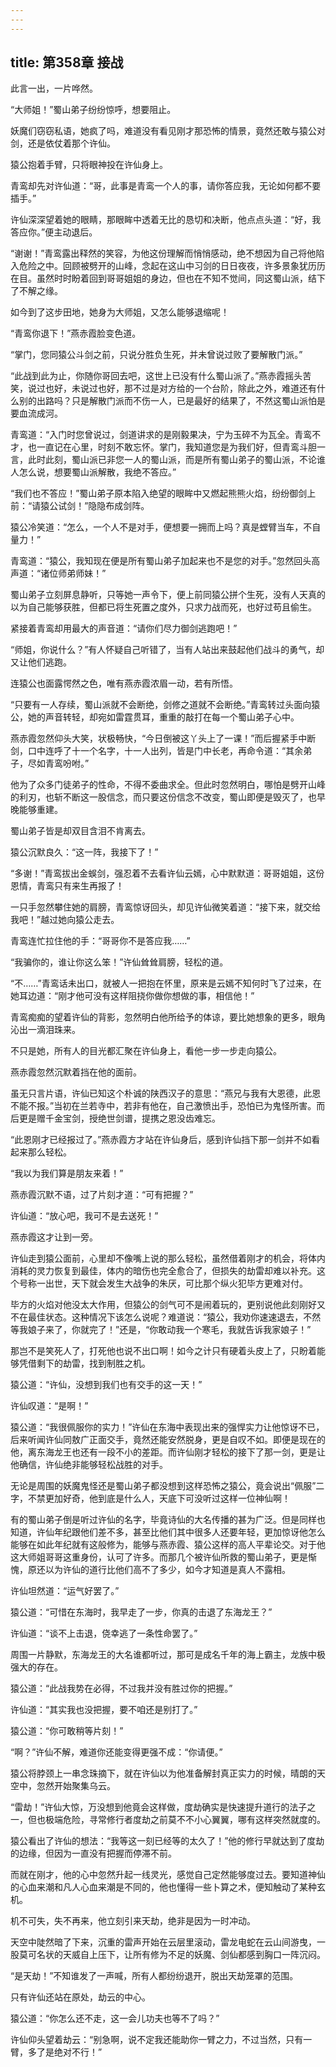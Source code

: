 ```yaml
---
---
---
```

title: 第358章 接战
---





此言一出，一片哗然。

“大师姐！”蜀山弟子纷纷惊呼，想要阻止。

妖魔们窃窃私语，她疯了吗，难道没有看见刚才那恐怖的情景，竟然还敢与猿公对剑，还是依仗着那个许仙。

猿公抱着手臂，只将眼神投在许仙身上。

青鸾却先对许仙道：“哥，此事是青鸾一个人的事，请你答应我，无论如何都不要插手。”

许仙深深望着她的眼睛，那眼眸中透着无比的恳切和决断，他点点头道：“好，我答应你。”便主动退后。

“谢谢！”青鸾露出释然的笑容，为他这份理解而悄悄感动，绝不想因为自己将他陷入危险之中。回顾被劈开的山峰，念起在这山中习剑的日日夜夜，许多景象犹历历在目。虽然时时盼着回到哥哥姐姐的身边，但也在不知不觉间，同这蜀山派，结下了不解之缘。

如今到了这步田地，她身为大师姐，又怎么能够退缩呢！

“青鸾你退下！”燕赤霞脸变色道。

“掌门，您同猿公斗剑之前，只说分胜负生死，并未曾说过败了要解散门派。”

“此战到此为止，你随你哥回去吧，这世上已没有什么蜀山派了。”燕赤霞摇头苦笑，说过也好，未说过也好，那不过是对方给的一个台阶，除此之外，难道还有什么别的出路吗？只是解散门派而不伤一人，已是最好的结果了，不然这蜀山派怕是要血流成河。

青鸾道：“入门时您曾说过，剑道讲求的是刚毅果决，宁为玉碎不为瓦全。青鸾不才，也一直记在心里，时刻不敢忘怀。掌门，我知道您是为我们好，但青鸾斗胆一言，此时此刻，蜀山派已非您一人的蜀山派，而是所有蜀山弟子的蜀山派，不论谁人怎么说，想要蜀山派解散，我绝不答应。”

“我们也不答应！”蜀山弟子原本陷入绝望的眼眸中又燃起熊熊火焰，纷纷御剑上前：“请猿公试剑！”隐隐布成剑阵。

猿公冷笑道：“怎么，一个人不是对手，便想要一拥而上吗？真是螳臂当车，不自量力！”

青鸾道：“猿公，我知现在便是所有蜀山弟子加起来也不是您的对手。”忽然回头高声道：“诸位师弟师妹！”

蜀山弟子立刻屏息静听，只等她一声令下，便上前同猿公拼个生死，没有人天真的以为自己能够获胜，但都已将生死置之度外，只求力战而死，也好过苟且偷生。

紧接着青鸾却用最大的声音道：“请你们尽力御剑逃跑吧！”

“师姐，你说什么？”有人怀疑自己听错了，当有人站出来鼓起他们战斗的勇气，却又让他们逃跑。

连猿公也面露愕然之色，唯有燕赤霞浓眉一动，若有所悟。

“只要有一人存续，蜀山派就不会断绝，剑修之道就不会断绝。”青鸾转过头面向猿公，她的声音转轻，却宛如雷霆贯耳，重重的敲打在每一个蜀山弟子心中。

燕赤霞忽然仰头大笑，状极畅快，“今日倒被这丫头上了一课！”而后握紧手中断剑，口中连呼了十一个名字，十一人出列，皆是门中长老，再命令道：“其余弟子，尽如青鸾吩咐。”

他为了众多门徒弟子的性命，不得不委曲求全。但此时忽然明白，哪怕是劈开山峰的利刃，也斩不断这一股信念，而只要这份信念不改变，蜀山即便是毁灭了，也早晚能够重建。

蜀山弟子皆是却双目含泪不肯离去。

猿公沉默良久：“这一阵，我接下了！”

“多谢！”青鸾拔出金蜈剑，强忍着不去看许仙云嫣，心中默默道：哥哥姐姐，这份恩情，青鸾只有来生再报了！

一只手忽然攀住她的肩膀，青鸾惊讶回头，却见许仙微笑着道：“接下来，就交给我吧！”越过她向猿公走去。

青鸾连忙拉住他的手：“哥哥你不是答应我……”

“我骗你的，谁让你这么笨！”许仙耸耸肩膀，轻松的道。

“不……”青鸾话未出口，就被人一把抱在怀里，原来是云嫣不知何时飞了过来，在她耳边道：“刚才他可没有这样阻挠你做你想做的事，相信他！”

青鸾痴痴的望着许仙的背影，忽然明白他所给予的体谅，要比她想象的更多，眼角沁出一滴泪珠来。

不只是她，所有人的目光都汇聚在许仙身上，看他一步一步走向猿公。

燕赤霞忽然沉默着挡在他的面前。

虽无只言片语，许仙已知这个朴诚的陕西汉子的意思：“燕兄与我有大恩德，此恩不能不报。”当初在兰若寺中，若非有他在，自己激愤出手，恐怕已为鬼怪所害。而后更是赠千金宝剑，授绝世剑谱，提携之恩没齿难忘。

“此恩刚才已经报过了。”燕赤霞方才站在许仙身后，感到许仙挡下那一剑并不如看起来那么轻松。

“我以为我们算是朋友来着！”

燕赤霞沉默不语，过了片刻才道：“可有把握？”

许仙道：“放心吧，我可不是去送死！”

燕赤霞这才让到一旁。

许仙走到猿公面前，心里却不像嘴上说的那么轻松，虽然借着刚才的机会，将体内消耗的灵力恢复到最佳，体内的暗伤也完全愈合了，但损失的劫雷却难以补充。这个号称一出世，天下就会发生大战争的朱厌，可比那个纵火犯毕方更难对付。

毕方的火焰对他没太大作用，但猿公的剑气可不是闹着玩的，更别说他此刻刚好又不在最佳状态。这种情况下该怎么说呢？难道说：“猿公，我劝你速速退去，不然等我娘子来了，你就完了！”还是，“你敢动我一个寒毛，我就告诉我家娘子！”

那岂不是笑死人了，打死他也说不出口啊！如今之计只有硬着头皮上了，只盼着能够凭借剩下的劫雷，找到制胜之机。

猿公道：“许仙，没想到我们也有交手的这一天！”

许仙叹道：“是啊！”

猿公道：“我很佩服你的实力！”许仙在东海中表现出来的强悍实力让他惊讶不已，后来听闻许仙同敖广正面交手，竟然还能安然脱身，更是自叹不如。即便是现在的他，离东海龙王也还有一段不小的差距。而许仙刚才轻松的接下了那一剑，更是让他确信，许仙绝非能够轻松战胜的对手。

无论是周围的妖魔鬼怪还是蜀山弟子都没想到这样恐怖之猿公，竟会说出“佩服”二字，不禁更加好奇，他到底是什么人，天底下可没听过这样一位神仙啊！

有的蜀山弟子倒是听过许仙的名字，毕竟诗仙的大名传播的甚为广泛。但是同样也知道，许仙年纪跟他们差不多，甚至比他们其中很多人还要年轻，更加惊讶他怎么能够在如此年纪就有这般修为，能够与燕赤霞、猿公这样的高人平辈论交。对于他这大师姐哥哥这重身份，认可了许多。而那几个被许仙所救的蜀山弟子，更是惭愧，原还以为许仙的道行比他们高不了多少，如今才知道是真人不露相。

许仙坦然道：“运气好罢了。”

猿公道：“可惜在东海时，我早走了一步，你真的击退了东海龙王？”

许仙道：“谈不上击退，侥幸逃了一条性命罢了。”

周围一片静默，东海龙王的大名谁都听过，那可是成名千年的海上霸主，龙族中极强大的存在。

猿公道：“此战我势在必得，不过我并没有胜过你的把握。”

许仙道：“其实我也没把握，要不咱还是别打了。”

猿公道：“你可敢稍等片刻！”

“啊？”许仙不解，难道你还能变得更强不成：“你请便。”

猿公将脖颈上一串念珠摘下，就在许仙以为他准备解封真正实力的时候，晴朗的天空中，忽然开始聚集乌云。

“雷劫！”许仙大惊，万没想到他竟会这样做，度劫确实是快速提升道行的法子之一，但也极端危险，寻常修行者度劫之前莫不不小心翼翼，哪有这样突然就度的。

猿公看出了许仙的想法：“我等这一刻已经等的太久了！”他的修行早就达到了度劫的边缘，但因为一直没有把握而停滞不前。

而就在刚才，他的心中忽然升起一线灵光，感觉自己定然能够度过去。要知道神仙的心血来潮和凡人心血来潮是不同的，他也懂得一些卜算之术，便知触动了某种玄机。

机不可失，失不再来，他立刻引来天劫，绝非是因为一时冲动。

天空中陡然暗了下来，沉重的雷声开始在云层里滚动，雷龙电蛇在云山间游曳，一股莫可名状的天威自上压下，让所有修为不足的妖魔、剑仙都感到胸口一阵沉闷。

“是天劫！”不知谁发了一声喊，所有人都纷纷退开，脱出天劫笼罩的范围。

只有许仙还站在原处，劫云的中心。

猿公道：“你怎么还不走，这一会儿功夫也等不了吗？”

许仙仰头望着劫云：“别急啊，说不定我还能助你一臂之力，不过当然，只有一臂，多了是绝对不行！”